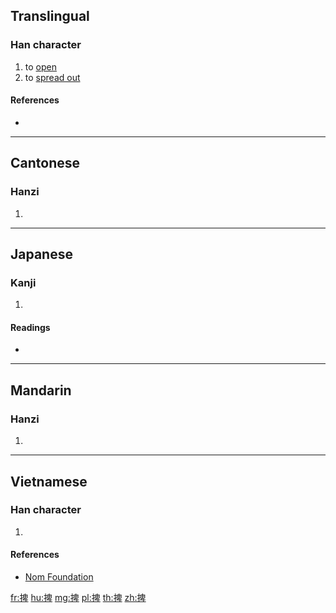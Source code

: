 {{character info/new}}
==Translingual==

===Han character===
{{Han char|rn=64|rad=手|as=08|sn=11|four=56040|canj=QHWJ|ids=⿰扌卑}}

# to [[open]]
# to [[spread out]]

====References====
* {{Han ref|kx=0435.080|dkj=12200|dj=0784.250|hdz=31899.010|uh=636D|ud=25453|bh=D579|bd=54649}}

----

==Cantonese==

===Hanzi===
{{yue-hanzi|jyut=[[baai2]]|y=baai2}}

# {{defn|lang=yue|sort=手08}}

----

==Japanese==

===Kanji===
{{ja-kanji|grade=|rs=手08}}

# {{defn|lang=ja|sort=手08}}

====Readings====
* {{ja-readings|on=[[はい]] (hai), [[は]] (ha), [[へい]] (hei)|kun=}}

----

==Mandarin==

===Hanzi===
{{cmn-hanzi|pin=[[bǎi]] ([[bai3]])|wg=pai<sup>3</sup>}}

# {{defn|lang=cmn|sort=手08}}

----

==Vietnamese==

===Han character===
{{vi-hantu|rs=手08|bới}}

# {{defn|lang=vi|sort=手08}}

====References====
* [http://nomfoundation.org/common/nom_details.php?codepoint=636d Nom Foundation]

[[fr:捭]]
[[hu:捭]]
[[mg:捭]]
[[pl:捭]]
[[th:捭]]
[[zh:捭]]